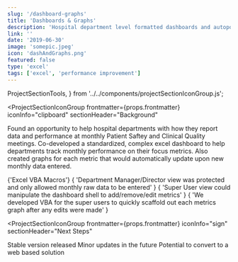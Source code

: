 ```yaml
---
slug: '/dashboard-graphs'
title: 'Dashboards & Graphs'
description: 'Hospital department level formatted dashboards and autopopulating graphs'
link: ''
date: '2019-06-30'
image: 'somepic.jpeg'
icon: 'dashAndGraphs.png'
featured: false
type: 'excel'
tags: ['excel', 'performance improvement']
---
```


  ProjectSectionTools,
} from '../../components/projectSectionIconGroup.js';

<ProjectSectionTop frontmatter={props.frontmatter} />

<ProjectSectionIconGroup
  frontmatter={props.frontmatter}
  iconInfo="clipboard"
  sectionHeader="Background"
>
  Found an opportunity to help hospital departments with how they report data
  and performance at monthly Patient Saftey and Clinical Quality meetings.
  Co-developed a standardized, complex excel dashboard to help departments track
  monthly performance on their focus metrics. Also created graphs for each
  metric that would automatically update upon new monthly data entered.
</ProjectSectionIconGroup>

<ProjectSectionTools frontmatter={props.frontmatter}>
  {'Excel VBA Macros'}
  {
    'Department Manager/Director view was protected and only allowed monthly raw data to be entered'
  }
  {
    'Super User view could manipulate the dashboard shell to add/remove/edit metrics'
  }
  {
    'We developed VBA for the super users to quickly scaffold out each metrics graph after any edits were made'
  }
</ProjectSectionTools>

<ProjectSectionIconGroup
  frontmatter={props.frontmatter}
  iconInfo="sign"
  sectionHeader="Next Steps"
>
  Stable version released Minor updates in the future Potential to convert to a
  web based solution
</ProjectSectionIconGroup>
